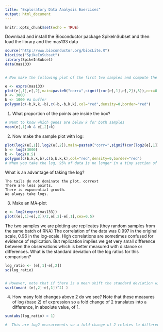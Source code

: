 ```yaml
---
title: "Exploratory Data Analysis Exercises"
output: html_document
---
```


```r
knitr::opts_chunk$set(echo = TRUE)
```
Download and install the Bioconductor package SpikeInSubset and then load the library and the mas133 data
```r
source("http://www.bioconductor.org/biocLite.R")
biocLite("SpikeInSubset")
library(SpikeInSubset)
data(mas133)
 

# Now make the following plot of the first two samples and compute the correlation:

e <- exprs(mas133)
plot(e[,1],e[,2],main=paste0("corr=",signif(cor(e[,1],e[,2]),3)),cex=0.5)
k <- 3000
b <- 1000 #a buffer
polygon(c(-b,k,k,-b),c(-b,-b,k,k),col="red",density=0,border="red")
```

1. What proportion of the points are inside the box?
```r
# Want to know which genes are below k for both samples
mean(e[,1]<k & e[,2]<k)
```
2. Now make the sample plot with log:
```r
plot(log2(e[,1]),log2(e[,2]),main=paste0("corr=",signif(cor(log2(e[,1]),log2(e[,2])),2)),cex=0.5)
k <- log2(3000)
b <- log2(0.5)
polygon(c(b,k,k,b),c(b,b,k,k),col="red",density=0,border="red")
# When you take the log, 95% of data is no longer in a tiny section of plot.
```

What is an advantage of taking the log?

    The tails do not dominate the plot. corrext
    There are less points.
    There is exponential growth.
    We always take logs.


3. Make an MA-plot
```r
e <- log2(exprs(mas133))
plot((e[,1]+e[,2])/2,e[,2]-e[,1],cex=0.5)
```
The two samples we are plotting are replicates (they random samples from the same batch of RNA) The correlation of the data was 0.997 in the original scale, 0.96 in the log-scale. High correlations are sometimes confused for evidence of replication. But replication implies we get very small difference between the observations which is better measured with distance or differences.
What is the standard deviation of the log ratios for this comparison?
```r
log_ratio <- (e[,1]-e[,2])
sd(log_ratio)


# However, note that if there is a mean shift the standard deviation will not summarize this. We can instead consider the average distance: 
sqrt(mean( (e[,2]-e[,1])^2) )

```

4. How many fold changes above 2 do we see? Note that these measures of log (base 2) of expression so a fold change of 2 translates into a difference, in absolute value, of 1. 
```r
sum(abs(log_ratio) > 1)

#  This are log2 measurements so a fold-change of 2 relates to differences of 1 (in absolute value). We then simply count the occurrences
```














